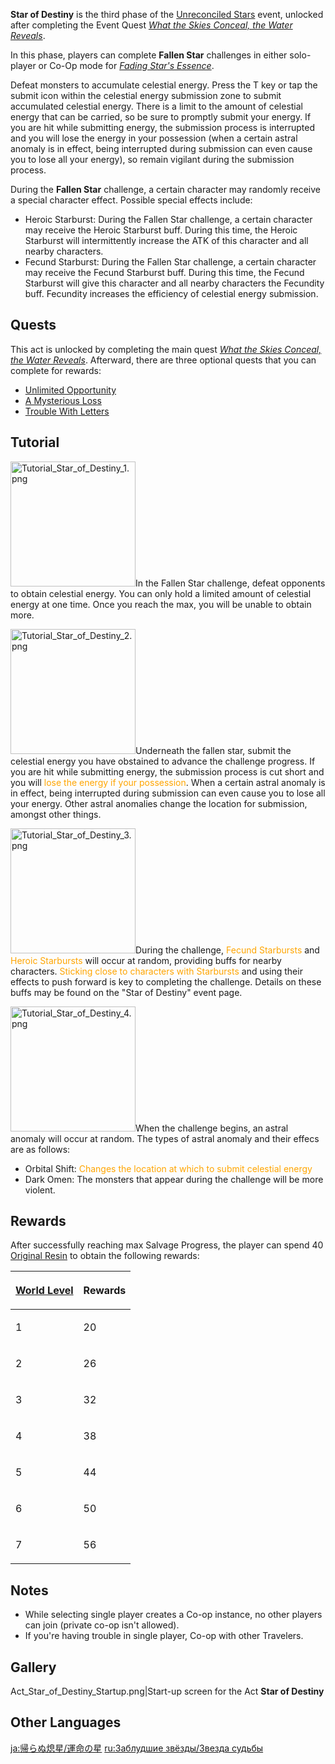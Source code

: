 {{Event Tabs
|subpage1 = Unknown Star
|subpage2 = Star of Deceitful Dreams
|subpage3 = Star of Destiny
}}
{{Description|'"Surely, the fallen star that even the agents of chaos cannot ignore must be the abyss from whence this unholy darkness proceeds?"
<br>"Alright, let's pool our collective strength and deal with this latest and largest meteorite."}}
'''Star of Destiny''' is the third phase of the [[Unreconciled Stars]] event, unlocked after completing the Event Quest ''[[What the Skies Conceal, the Water Reveals]]''.

In this phase, players can complete '''Fallen Star''' challenges in either solo-player or Co-Op mode for ''[[Fading Star's Essence]]''.

Defeat monsters to accumulate celestial energy. Press the T key or tap the submit icon within the celestial energy submission zone to submit accumulated celestial energy. There is a limit to the amount of celestial energy that can be carried, so be sure to promptly submit your energy. If you are hit while submitting energy, the submission process is interrupted and you will lose the energy in your possession (when a certain astral anomaly is in effect, being interrupted during submission can even cause you to lose all your energy), so remain vigilant during the submission process.

During the '''Fallen Star''' challenge, a certain character may randomly receive a special character effect. Possible special effects include:
*Heroic Starburst: During the Fallen Star challenge, a certain character may receive the Heroic Starburst buff. During this time, the Heroic Starburst will intermittently increase the ATK of this character and all nearby characters.
*Fecund Starburst: During the Fallen Star challenge, a certain character may receive the Fecund Starburst buff. During this time, the Fecund Starburst will give this character and all nearby characters the Fecundity buff. Fecundity increases the efficiency of celestial energy submission.

==Quests==
This act is unlocked by completing the main quest ''[[What the Skies Conceal, the Water Reveals]]''. Afterward, there are three optional quests that you can complete for rewards:
* [[Unlimited Opportunity]]
* [[A Mysterious Loss]]
* [[Trouble With Letters]]

==Tutorial==
[[File:Tutorial Star of Destiny 1.png|200px|thumb|left]]In the Fallen Star challenge, defeat opponents to obtain celestial energy. You can only hold a limited amount of celestial energy at one time. Once you reach the max, you will be unable to obtain more.
{{clr|L}}

[[File:Tutorial Star of Destiny 2.png|200px|thumb|left]]Underneath the fallen star, submit the celestial energy you have obstained to advance the challenge progress. If you are hit while submitting energy, the submission process is cut short and you will <span style="color:orange;">lose the energy if your possession</span>. When a certain astral anomaly is in effect, being interrupted during submission can even cause you to lose all your energy. Other astral anomalies change the location for submission, amongst other things.
{{clr|L}}

[[File:Tutorial Star of Destiny 3.png|200px|thumb|left]]During the challenge, <span style="color:orange;">Fecund Starbursts</span> and <span style="color:orange;">Heroic Starbursts</span> will occur at random, providing buffs for nearby characters. <span style="color:orange;">Sticking close to characters with Starbursts</span> and using their effects to push forward is key to completing the challenge. Details on these buffs may be found on the "Star of Destiny" event page.
{{clr|L}}

[[File:Tutorial Star of Destiny 4.png|200px|thumb|left]]When the challenge begins, an astral anomaly will occur at random. The types of astral anomaly and their effecs are as follows:
*Orbital Shift: <span style="color:orange;">Changes the location at which to submit celestial energy</span>
*Dark Omen: The monsters that appear during the challenge will be more violent.
{{clr|L}}

==Rewards==
After successfully reaching max Salvage Progress, the player can spend 40 [[Original Resin]] to obtain the following rewards:
{| class="wikitable sortable align-center"
![[World Level]]!!Rewards {{Item|Fading Star's Essence|30|notext=1}}
|-
|1||20
|-
|2||26
|-
|3||32
|-
|4||38
|-
|5||44
|-
|6||50
|-
|7||56
|}

==Notes==
*While selecting single player creates a Co-op instance, no other players can join (private co-op isn't allowed).
*If you're having trouble in single player, Co-op with other Travelers.

==Gallery==
<gallery>
Act_Star_of_Destiny_Startup.png|Start-up screen for the Act '''Star of Destiny'''
</gallery>

==Other Languages==
{{Other Languages
|en      = Star of Destiny
|zhs     = 命定之星
|zhs_rm  = Mìng Dìng zhī Xīng
|zht     = 命定之星
|zht_rm  = Mìng Dìng zhī Xīng
|zh_tl   = Star of Sealed Fate
|ja      = 運命の星
|ja_rm   = Unmei no Hoshi
|ja_tl   = Star of Destiny
|ko      = 운명의 별
|ko_rm   = Unmyeong-ui Byeol
|ko_tl   = Star of Destiny
|es      = Estrella del destino
|es_tl   = Star of Destiny
|fr      = Astres prédestinés
|fr_tl   = Predestined Stars
|ru      = Звезда судьбы
|ru_tl   = Star of Destiny
|th      = ดวงดาวแห่งชะตาลิขิต
|th_rm   = 
|th_tl   = 
|vi      = Ngôi Sao Định Mệnh
|vi_tl   = 
|de      = Stern der Bestimmung
|de_tl   = Star of Provision
|id      = Bintang Takdir
|id_tl   = Destiny Star
|pt      = Estrelas do Destino
|pt_tl   = 
|tr      = Kader Yıldızı
|tr_tl   = 
|it      = Stella del destino
|it_tl   = 
}}

[[ja:帰らぬ熄星/運命の星]]
[[ru:Заблудшие звёзды/Звезда судьбы]]